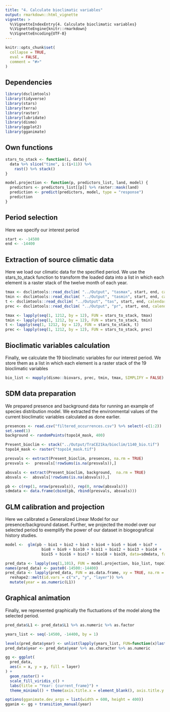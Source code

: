 ```yaml
---
title: "4. Calculate bioclimatic variables"
output: rmarkdown::html_vignette
vignette: >
  %\VignetteIndexEntry{4. Calculate bioclimatic variables}
  %\VignetteEngine{knitr::rmarkdown}
  %\VignetteEncoding{UTF-8}
---
```


```r
knitr::opts_chunk$set(
  collapse = TRUE,
  eval = FALSE,
  comment = "#>"
)
```

## Dependencies

```r
library(dsclimtools)
library(tidyverse)
library(stars)
library(terra)
library(raster)
library(lubridate)
library(dismo)
library(ggplot2)
library(gganimate)
```

## Own functions

```r
stars_to_stack <- function(i, data){
  data %>% slice("time", i:(i+11)) %>% 
    rast() %>% stack()
}

model.projection <- function(p, predictors_list, land, model) {
  predictors <- predictors_list[[p]] %>% raster::mask(land)
  prediction <- predict(predictors, model, type = "response")
  prediction
}

```

## Period selection

Here we specify our interest period

```r
start <- -14500
end <- -14400
```

## Extraction of source climatic data

Here we load our climatic data for the specified period. We use the stars_to_stack function to transform the loaded data into a list in which each element is a raster stack of the twelve month of each year.

```r
tmax <- dsclimtools::read_dsclim( "../Output", "tasmax", start, end, calendar_dates = TRUE, proxy = FALSE)
tmin <- dsclimtools::read_dsclim( "../Output", "tasmin", start, end, calendar_dates = TRUE, proxy = FALSE) 
t <- dsclimtools::read_dsclim( "../Output", "tas", start, end, calendar_dates = TRUE, proxy = FALSE) 
prec <- dsclimtools::read_dsclim( "../Output", "pr", start, end, calendar_dates = TRUE, proxy = FALSE)

tmax <- lapply(seq(1, 1212, by = 12), FUN = stars_to_stack, tmax)
tmin <- lapply(seq(1, 1212, by = 12), FUN = stars_to_stack, tmin)
t <- lapply(seq(1, 1212, by = 12), FUN = stars_to_stack, t)
prec <- lapply(seq(1, 1212, by = 12), FUN = stars_to_stack, prec)

```

## Bioclimatic variables calculation

Finally, we calculate the 19 bioclimatic variables for our interest period. We store them as a list in which each element is a raster stack of the 19 bioclimatic variables 

```r
bio_list <- mapply(dismo::biovars, prec, tmin, tmax, SIMPLIFY = FALSE)
```

## SDM data preparation

We prepared presence and background data for running an example of species distribution model. We extracted the environmental values of the current bioclimatic variables calculated as done earlier.  

```r
presences <- read.csv("filtered_occurrences.csv") %>% select(-c(1:2))
set.seed(1)
background <- randomPoints(topo14_mask, 400)

Present_bioclim <- stack("../Output/TraCE21ka/bioclim/1140_bio.tif")
topo14_mask <- raster("topo14_mask.tif")

presvals <- extract(Present_bioclim, presences, na.rm = TRUE)
presvals <-  presvals[!rowSums(is.na(presvals)),]

absvals <- extract(Present_bioclim, background,  na.rm = TRUE)
absvals <-  absvals[!rowSums(is.na(absvals)),]

pb <- c(rep(1, nrow(presvals)), rep(0, nrow(absvals)))
sdmdata <- data.frame(cbind(pb, rbind(presvals, absvals)))
```

## GLM calibration and projection

Here we calibrated a Generalized Linear Model for our presence/background dataset. Further, we projected the model over our selected period to exemplify the power of our dataset in biogeografical history studies. 

```r
model <-  glm(pb ~ bio1 + bio2 + bio3 + bio4 + bio5 + bio6 + bio7 + 
                bio8 + bio9 + bio10 + bio11 + bio12 + bio13 + bio14 +
                bio15 + bio16 + bio17 + bio18 + bio19, data=sdmdata, family = "binomial")

pred_data <- lapply(seq(1,101), FUN = model.projection, bio_list, topo14_mask, model)
names(pred_data) <- paste0(-14500:-14400)
pred_data <- lapply(pred_data, FUN = as.data.frame, xy = TRUE, na.rm = TRUE) %>% 
  reshape2::melt(id.vars = c("x", "y", "layer")) %>% 
  mutate(year = as.numeric(L1)) 
```

## Graphical animation

Finally, we represented graphically the fluctuations of the model along the selected period.

```r
pred_data$L1 <- pred_data$L1 %>% as.numeric %>% as.factor

years_list <- seq(-14500, -14400, by = 1)

levels(pred_data$year) <- unlist(lapply(years_list, FUN=function(x)last(x)))
pred_data$year <- pred_data$year %>% as.character %>% as.numeric

gg <- ggplot(
  pred_data, 
  aes(x = x, y = y, fill = layer)
) +
  geom_raster() +
  scale_fill_viridis_c() +
  labs(title = "Year: {current_frame}") +
  theme_minimal() + theme(axis.title.x = element_blank(), axis.title.y = element_blank())

options(gganimate.dev_args = list(width = 600, height = 400))
gganim <- gg + transition_manual(year)
```

